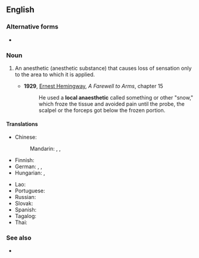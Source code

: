 ==English==

===Alternative forms===
* {{l|en|local anaesthetic}}

===Noun===
{{wikipedia}}
{{en-noun}}

# {{lb|en|medicine}} An anesthetic (anesthetic substance) that causes loss of sensation only to the area to which it is applied.
#* '''1929''', [[w:Ernest Hemingway|Ernest Hemingway]], ''A Farewell to Arms'', chapter 15
#*: He used a '''local anaesthetic''' called something or other "snow," which froze the tissue and avoided pain until the probe, the scalpel or the forceps got below the frozen portion.

====Translations====
{{trans-top|substance}}
* Chinese:
*: Mandarin: {{t+|cmn|局部麻醉|tr=júbù mázuì}}, {{t|cmn|部位麻醉|tr=bùwèi mázuì}}, {{t|cmn|局麻|tr=júmá}}
* Finnish: {{t|fi|paikallispuudutusaine}}
* German: {{t+|de|Lokalanästhetikum|n}} {{qualifier|technical}}, {{t|de|lokales Betäubungsmittel|n}}, {{t+|de|Betäubungsmittel|n}}
* Hungarian: {{t+|hu|érzéstelenítő}}, {{t|hu|érzéstelenítő szer}}
{{trans-mid}}
* Lao: {{t+|lo|ຢາມຶນ}}
* Portuguese: {{t|pt|anestesia local|f}}
* Russian: {{t-needed|ru}}
* Slovak: {{t|sk|lokálne anestetikum}}
* Spanish: {{t|es|anestésico local|m}}
* Tagalog: {{t|tl|pampamanhid}}
* Thai: {{t+|th|ยาชา}}
{{trans-bottom}}

===See also===
* {{l|en|general anesthetic}}